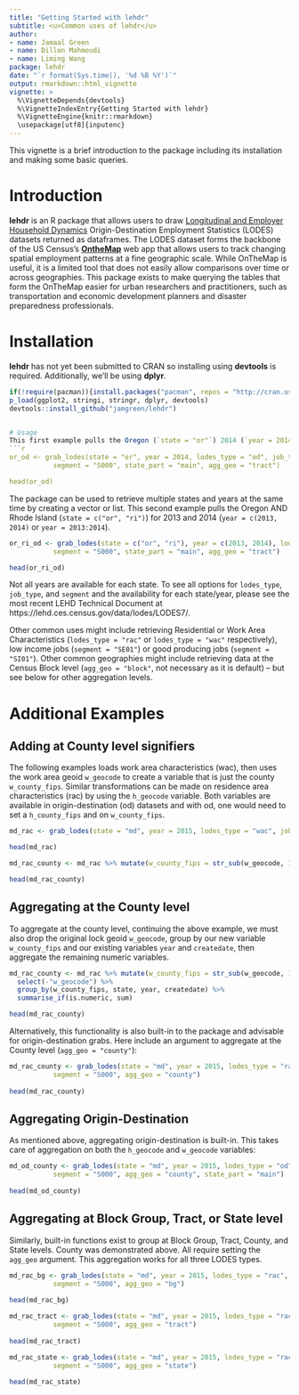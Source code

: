 ```yaml
---
title: "Getting Started with lehdr"
subtitle: <u>Common uses of lehdr</u>
author:
- name: Jamaal Green
- name: Dillon Mahmoudi
- name: Liming Wang
package: lehdr
date: "`r format(Sys.time(), '%d %B %Y')`"
output: rmarkdown::html_vignette
vignette: >
  %\VignetteDepends{devtools}
  %\VignetteIndexEntry{Getting Started with lehdr}
  %\VignetteEngine{knitr::rmarkdown}
  \usepackage[utf8]{inputenc}
---
```


This vignette is a brief introduction to the package including its installation and making some basic queries. 

# Introduction

**lehdr** is an R package that allows users to draw [Longitudinal and Employer Household Dynamics](https://lehd.ces.census.gov/data/#lodes) Origin-Destination Employment Statistics (LODES) datasets returned as dataframes. The LODES dataset forms the backbone of the US Census's [**OntheMap**](https://onthemap.ces.census.gov/) web app that allows users to track changing spatial employment patterns at a fine geographic scale. While OnTheMap is useful, it is a limited tool that does not easily allow comparisons over time or across geographies. This package exists to make querying the tables that form the OnTheMap easier for urban researchers and practitioners, such as transportation and economic development planners and disaster preparedness professionals.

# Installation

**lehdr** has not yet been submitted to CRAN so installing using **devtools** is required. Additionally, we'll be using **dplyr**.

```r
if(!require(pacman)){install.packages("pacman", repos = "http://cran.us.r-project.org"); library(pacman)}
p_load(ggplot2, stringi, stringr, dplyr, devtools)
devtools::install_github("jamgreen/lehdr")


# Usage
This first example pulls the Oregon (`state = "or"`) 2014 (`year = 2014`), origin-destination (`lodes_type = "od"`), all jobs including private primary, secondary, and Federal (`job_type = "JT01"`), all jobs across ages, earnings, and industry (`segment = "S000"`), aggregated at the Census Tract level rather than the default Census Block (`agg_geo = "tract"`).
```r

or_od <- grab_lodes(state = "or", year = 2014, lodes_type = "od", job_type = "JT01", 
           segment = "S000", state_part = "main", agg_geo = "tract")

head(or_od)
```

The package can be used to retrieve multiple states and years at the same time by creating a vector or list. This second example pulls the Oregon AND Rhode Island (`state = c("or", "ri")`) for 2013 and 2014 (`year = c(2013, 2014)` or `year = 2013:2014`).
```r
or_ri_od <- grab_lodes(state = c("or", "ri"), year = c(2013, 2014), lodes_type = "od", job_type = "JT01", 
           segment = "S000", state_part = "main", agg_geo = "tract")     

head(or_ri_od)
```
Not all years are available for each state. To see all options for `lodes_type`, `job_type`, and `segment` and the availability for each state/year, please see the most recent LEHD Technical Document at https://lehd.ces.census.gov/data/lodes/LODES7/.

Other common uses might include retrieving Residential or Work Area Characteristics (`lodes_type = "rac"` or `lodes_type = "wac"` respectively), low income jobs (`segment = "SE01"`) or good producing jobs (`segment = "SI01"`). Other common geographies might include retrieving data at the Census Block level (`agg_geo = "block"`, not necessary as it is default) -- but see below for other aggregation levels.

# Additional Examples
## Adding at County level signifiers
The following examples loads work area characteristics (wac), then uses the work area geoid `w_geocode` to create a variable that is just the county `w_county_fips`. Similar transformations can be made on residence area characteristics (rac) by using the `h_geocode` variable. Both variables are available in origin-destination (od) datasets and with od, one would need to set a `h_county_fips` and on `w_county_fips`.
```r
md_rac <- grab_lodes(state = "md", year = 2015, lodes_type = "wac", job_type = "JT01", segment = "S000")

head(md_rac)

md_rac_county <- md_rac %>% mutate(w_county_fips = str_sub(w_geocode, 1, 5))

head(md_rac_county)
```

## Aggregating at the County level
To aggregate at the county level, continuing the above example, we must also drop the original lock geoid `w_geocode`, group by our new variable `w_county_fips` and our existing variables `year` and `createdate`, then aggregate the remaining numeric variables.
```r
md_rac_county <- md_rac %>% mutate(w_county_fips = str_sub(w_geocode, 1, 5)) %>% 
  select(-"w_geocode") %>%
  group_by(w_county_fips, state, year, createdate) %>% 
  summarise_if(is.numeric, sum)

head(md_rac_county)
```

Alternatively, this functionality is also built-in to the package and advisable for origin-destination grabs. Here include an argument to aggregate at the County level (`agg_geo = "county"`):

```r
md_rac_county <- grab_lodes(state = "md", year = 2015, lodes_type = "rac", job_type = "JT01", 
           segment = "S000", agg_geo = "county")
           
head(md_rac_county)
```

## Aggregating Origin-Destination 
As mentioned above, aggregating origin-destination is built-in. This takes care of aggregation on both the `h_geocode` and `w_geocode` variables:
```r
md_od_county <- grab_lodes(state = "md", year = 2015, lodes_type = "od", job_type = "JT01", 
           segment = "S000", agg_geo = "county", state_part = "main")
           
head(md_od_county)
```

## Aggregating at Block Group, Tract, or State level
Similarly, built-in functions exist to group at Block Group, Tract, County, and State levels. County was demonstrated above. All require setting the `agg_geo` argument. This aggregation works for all three LODES types.

```r
md_rac_bg <- grab_lodes(state = "md", year = 2015, lodes_type = "rac", job_type = "JT01", 
           segment = "S000", agg_geo = "bg")
           
head(md_rac_bg)

md_rac_tract <- grab_lodes(state = "md", year = 2015, lodes_type = "rac", job_type = "JT01", 
           segment = "S000", agg_geo = "tract")
           
head(md_rac_tract)

md_rac_state <- grab_lodes(state = "md", year = 2015, lodes_type = "rac", job_type = "JT01", 
           segment = "S000", agg_geo = "state")
           
head(md_rac_state)
```


